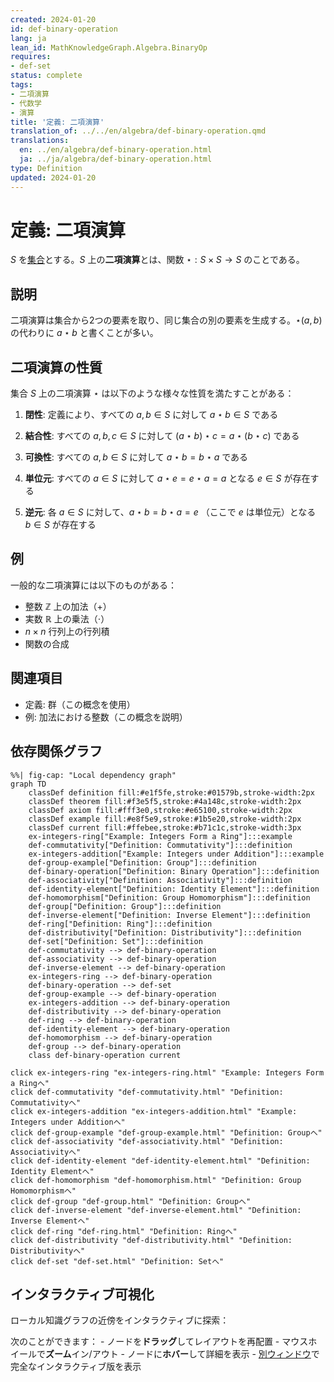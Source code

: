 ```yaml
---
created: 2024-01-20
id: def-binary-operation
lang: ja
lean_id: MathKnowledgeGraph.Algebra.BinaryOp
requires:
- def-set
status: complete
tags:
- 二項演算
- 代数学
- 演算
title: '定義: 二項演算'
translation_of: ../../en/algebra/def-binary-operation.qmd
translations:
  en: ../en/algebra/def-binary-operation.html
  ja: ../ja/algebra/def-binary-operation.html
type: Definition
updated: 2024-01-20
---
```


# 定義: 二項演算 {#def-binary-operation}

$S$ を[集合](../logic-set-theory/def-set.qmd)とする。$S$ 上の**二項演算**とは、関数 $\star: S \times S \to S$ のことである。

## 説明

二項演算は集合から2つの要素を取り、同じ集合の別の要素を生成する。$\star(a, b)$ の代わりに $a \star b$ と書くことが多い。

## 二項演算の性質

集合 $S$ 上の二項演算 $\star$ は以下のような様々な性質を満たすことがある：

1. **閉性**: 定義により、すべての $a, b \in S$ に対して $a \star b \in S$ である

2. **結合性**: すべての $a, b, c \in S$ に対して $(a \star b) \star c = a \star (b \star c)$ である

3. **可換性**: すべての $a, b \in S$ に対して $a \star b = b \star a$ である

4. **単位元**: すべての $a \in S$ に対して $a \star e = e \star a = a$ となる $e \in S$ が存在する

5. **逆元**: 各 $a \in S$ に対して、$a \star b = b \star a = e$ （ここで $e$ は単位元）となる $b \in S$ が存在する

## 例

一般的な二項演算には以下のものがある：

- 整数 $\mathbb{Z}$ 上の加法（$+$）
- 実数 $\mathbb{R}$ 上の乗法（$\cdot$）
- $n \times n$ 行列上の行列積
- 関数の合成

## 関連項目

- 定義: 群（この概念を使用）
- 例: 加法における整数（この概念を説明）

## 依存関係グラフ

```mermaid
%%| fig-cap: "Local dependency graph"
graph TD
    classDef definition fill:#e1f5fe,stroke:#01579b,stroke-width:2px
    classDef theorem fill:#f3e5f5,stroke:#4a148c,stroke-width:2px
    classDef axiom fill:#fff3e0,stroke:#e65100,stroke-width:2px
    classDef example fill:#e8f5e9,stroke:#1b5e20,stroke-width:2px
    classDef current fill:#ffebee,stroke:#b71c1c,stroke-width:3px
    ex-integers-ring["Example: Integers Form a Ring"]:::example
    def-commutativity["Definition: Commutativity"]:::definition
    ex-integers-addition["Example: Integers under Addition"]:::example
    def-group-example["Definition: Group"]:::definition
    def-binary-operation["Definition: Binary Operation"]:::definition
    def-associativity["Definition: Associativity"]:::definition
    def-identity-element["Definition: Identity Element"]:::definition
    def-homomorphism["Definition: Group Homomorphism"]:::definition
    def-group["Definition: Group"]:::definition
    def-inverse-element["Definition: Inverse Element"]:::definition
    def-ring["Definition: Ring"]:::definition
    def-distributivity["Definition: Distributivity"]:::definition
    def-set["Definition: Set"]:::definition
    def-commutativity --> def-binary-operation
    def-associativity --> def-binary-operation
    def-inverse-element --> def-binary-operation
    ex-integers-ring --> def-binary-operation
    def-binary-operation --> def-set
    def-group-example --> def-binary-operation
    ex-integers-addition --> def-binary-operation
    def-distributivity --> def-binary-operation
    def-ring --> def-binary-operation
    def-identity-element --> def-binary-operation
    def-homomorphism --> def-binary-operation
    def-group --> def-binary-operation
    class def-binary-operation current
```
    click ex-integers-ring "ex-integers-ring.html" "Example: Integers Form a Ringへ"
    click def-commutativity "def-commutativity.html" "Definition: Commutativityへ"
    click ex-integers-addition "ex-integers-addition.html" "Example: Integers under Additionへ"
    click def-group-example "def-group-example.html" "Definition: Groupへ"
    click def-associativity "def-associativity.html" "Definition: Associativityへ"
    click def-identity-element "def-identity-element.html" "Definition: Identity Elementへ"
    click def-homomorphism "def-homomorphism.html" "Definition: Group Homomorphismへ"
    click def-group "def-group.html" "Definition: Groupへ"
    click def-inverse-element "def-inverse-element.html" "Definition: Inverse Elementへ"
    click def-ring "def-ring.html" "Definition: Ringへ"
    click def-distributivity "def-distributivity.html" "Definition: Distributivityへ"
    click def-set "def-set.html" "Definition: Setへ"

## インタラクティブ可視化

ローカル知識グラフの近傍をインタラクティブに探索：

::: {.graph-viz data-id="def-binary-operation" data-width="700" data-height="500"}
:::

次のことができます：
- ノードを**ドラッグ**してレイアウトを再配置
- マウスホイールで**ズーム**イン/アウト
- ノードに**ホバー**して詳細を表示
- [別ウィンドウ](../../output/interactive/def-binary-operation.html){target="_blank"}で完全なインタラクティブ版を表示
